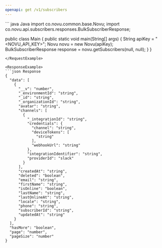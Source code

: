 ```yaml
---
openapi: get /v1/subscribers
---
```


<Snippet file="apikey-warning.mdx" />

<RequestExample>
``` java Java
import co.novu.common.base.Novu;
import co.novu.api.subscribers.responses.BulkSubscriberResponse;

public class Main {
   public static void main(String[] args) {
        String apiKey = "<NOVU_API_KEY>";
        Novu novu = new Novu(apiKey);
        BulkSubscriberResponse response = novu.getSubscribers(null, null);
    }
}
```
</RequestExample>

<ResponseExample>
```json Response
{
  "data": [
    {
      "__v": "number",
      "_environmentId": "string",
      "_id": "string",
      "_organizationId": "string",
      "avatar": "string",
      "channels": [
        {
          "_integrationId": "string",
          "credentials": {
            "channel": "string",
            "deviceTokens": [
              "string"
            ],
            "webhookUrl": "string"
          },
          "integrationIdentifier": "string",
          "providerId": "slack"
        }
      ],
      "createdAt": "string",
      "deleted": "boolean",
      "email": "string",
      "firstName": "string",
      "isOnline": "boolean",
      "lastName": "string",
      "lastOnlineAt": "string",
      "locale": "string",
      "phone": "string",
      "subscriberId": "string",
      "updatedAt": "string"
    }
  ],
  "hasMore": "boolean",
  "page": "number",
  "pageSize": "number"
}
```
</ResponseExample>